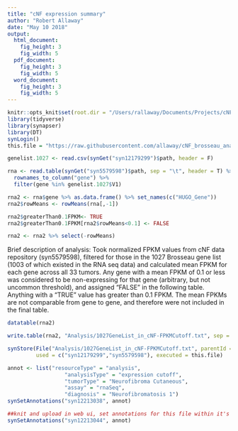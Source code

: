 ```yaml
---
title: "cNF expression summary"
author: "Robert Allaway"
date: "May 10 2018"
output: 
  html_document:
    fig_height: 3
    fig_width: 5
  pdf_document:
    fig_height: 3
    fig_width: 5
  word_document:
    fig_height: 3
    fig_width: 5
---
```



```r
knitr::opts_knit$set(root.dir = "/Users/rallaway/Documents/Projects/cNF_brousseau_analysis")
library(tidyverse)
library(synapser)
library(DT)
synLogin()
this.file = "https://raw.githubusercontent.com/allaway/cNF_brosseau_analysis/master/Analysis/20180510ExpressionCutoff.Rmd"
```

```r
genelist.1027 <- read.csv(synGet("syn12179299")$path, header = F)

rna <- read.table(synGet("syn5579598")$path, sep = "\t", header = T) %>%
  rownames_to_column("gene") %>% 
  filter(gene %in% genelist.1027$V1)

rna2 <- rna$gene %>% as.data.frame() %>% set_names(c("HUGO_Gene"))
rna2$rowMeans <- rowMeans(rna[,-1])

rna2$greaterThan0.1FPKM<- TRUE
rna2$greaterThan0.1FPKM[rna2$rowMeans<0.1] <- FALSE

rna2 <- rna2 %>% select(-rowMeans)

```
Brief description of analysis:
Took normalized FPKM values from cNF data repository (syn5579598), filtered for those in the 1027 Brosseau gene list (1003 of which existed in the RNA seq data) and calculated mean FPKM for each gene across all 33 tumors. Any gene with a mean FPKM of 0.1 or less was considered to be non-expressing for that gene (arbitrary, but not uncommon threshold), and assigned "FALSE" in the following table. Anything with a "TRUE" value has greater than 0.1 FPKM. The mean FPKMs are not comparable from gene to gene, and therefore were not included in the final table.   
```r

datatable(rna2)
```

```r
write.table(rna2, "Analysis/1027GeneList_in_cNF-FPKMCutoff.txt", sep = "\t", row.names = F)

synStore(File("Analysis/1027GeneList_in_cNF-FPKMCutoff.txt", parentId = "syn12192741"), 
         used = c("syn12179299","syn5579598"), executed = this.file)

annot <- list("resourceType" = "analysis", 
                  "analysisType" = "expression cutoff",
                  "tumorType" = "Neurofibroma Cutaneous",
                  "assay" = "rnaSeq",
                  "diagnosis" = "Neurofibromatosis 1")
synSetAnnotations("syn12213038", annot)

##knit and upload in web ui, set annotations for this file within it's own markdown. trippy
synSetAnnotations("syn12213044", annot)
```


  